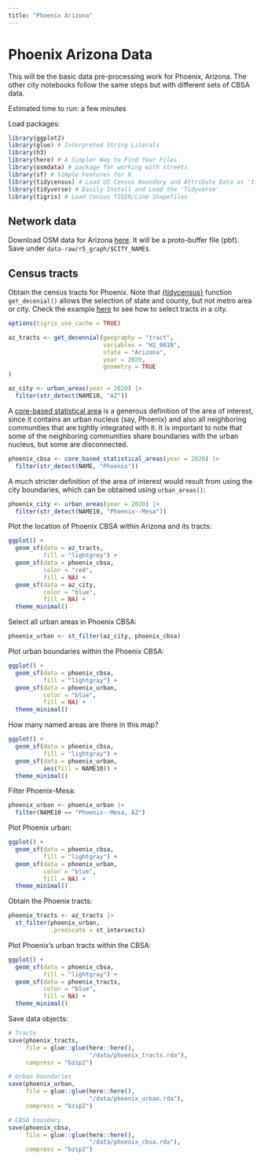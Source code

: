 ```yaml
---
title: "Phoenix Arizona"
---
```


# Phoenix Arizona Data

This will be the basic data pre-processing work for Phoenix, Arizona. The other city notebooks follow the same steps but with different sets of CBSA data.

Estimated time to run: a few minutes

Load packages:

```r
library(ggplot2)
library(glue) # Interpreted String Literals
library(h3)
library(here) # A Simpler Way to Find Your Files
library(osmdata) # package for working with streets
library(sf) # Simple Features for R
library(tidycensus) # Load US Census Boundary and Attribute Data as 'tidyverse' and 'sf'-Ready Data Frames
library(tidyverse) # Easily Install and Load the 'Tidyverse'
library(tigris) # Load Census TIGER/Line Shapefiles
```

## Network data

Download OSM data for Arizona [here](https://download.geofabrik.de/north-america/us/arizona.html). It will be a proto-buffer file (pbf). Save under `data-raw/r5_graph/$CITY_NAME$`.

## Census tracts

Obtain the census tracts for Phoenix. Note that [{tidycensus}](https://walker-data.com/tidycensus/) function `get_decenial()` allows the selection of state and county, but not metro area or city. Check the example [here](https://walker-data.com/census-r/spatial-analysis-with-us-census-data.html#identifying-geometries-within-a-metropolitan-area) to see how to select tracts in a city.

```r
options(tigris_use_cache = TRUE)

az_tracts <- get_decennial(geography = "tract",
                           variables = "H1_001N",
                           state = "Arizona",
                           year = 2020,
                           geometry = TRUE
)

az_city <- urban_areas(year = 2020) |> 
  filter(str_detect(NAME10, "AZ"))
```

A [core-based statistical area](https://en.wikipedia.org/wiki/Core-based_statistical_area) is a generous definition of the area of interest, since it contains an urban nucleus (say, Phoenix) and also all neighboring communities that are tightly integrated with it. It is important to note that some of the neighboring communities share boundaries with the urban nucleus, but some are disconnected.

```r
phoenix_cbsa <- core_based_statistical_areas(year = 2020) |>
  filter(str_detect(NAME, "Phoenix"))
```

A much stricter definition of the area of interest would result from using the city boundaries, which can be obtained using `urban_areas()`:

```r
phoenix_city <- urban_areas(year = 2020) |> 
  filter(str_detect(NAME10, "Phoenix--Mesa"))
```

Plot the location of Phoenix CBSA within Arizona and its tracts:

```r
ggplot() +
  geom_sf(data = az_tracts,
          fill = "lightgrey") +
  geom_sf(data = phoenix_cbsa,
          color = "red",
          fill = NA) +
  geom_sf(data = az_city,
          color = "blue",
          fill = NA) +
  theme_minimal()
```

Select all urban areas in Phoenix CBSA:

```r
phoenix_urban <- st_filter(az_city, phoenix_cbsa)
```

Plot urban boundaries within the Phoenix CBSA:

```r
ggplot() +
  geom_sf(data = phoenix_cbsa,
          fill = "lightgray") +
  geom_sf(data = phoenix_urban,
          color = "blue",
          fill = NA) +
  theme_minimal()
```

How many named areas are there in this map?
```r
ggplot() +
  geom_sf(data = phoenix_cbsa,
          fill = "lightgray") +
  geom_sf(data = phoenix_urban,
          aes(fill = NAME10)) +
  theme_minimal()
```

Filter Phoenix-Mesa:
```r
phoenix_urban <- phoenix_urban |>
  filter(NAME10 == "Phoenix--Mesa, AZ")
```

Plot Phoenix urban:
```r
ggplot() +
  geom_sf(data = phoenix_cbsa,
          fill = "lightgray") +
  geom_sf(data = phoenix_urban,
          color = "blue",
          fill = NA) +
  theme_minimal()
```


Obtain the Phoenix tracts:
```r
phoenix_tracts <- az_tracts |>
  st_filter(phoenix_urban, 
            .predicate = st_intersects)
```

Plot Phoenix's urban tracts within the CBSA:

```r
ggplot() +
  geom_sf(data = phoenix_cbsa,
          fill = "lightgray") +
  geom_sf(data = phoenix_tracts,
          color = "blue",
          fill = NA) +
  theme_minimal()
```

Save data objects:
```r
# Tracts
save(phoenix_tracts, 
     file = glue::glue(here::here(),
                       "/data/phoenix_tracts.rda"),
     compress = "bzip2")

# Urban boundaries
save(phoenix_urban, 
     file = glue::glue(here::here(),
                       "/data/phoenix_urban.rda"),
     compress = "bzip2")

# CBSA boundary
save(phoenix_cbsa, 
     file = glue::glue(here::here(),
                       "/data/phoenix_cbsa.rda"),
     compress = "bzip2")
```
